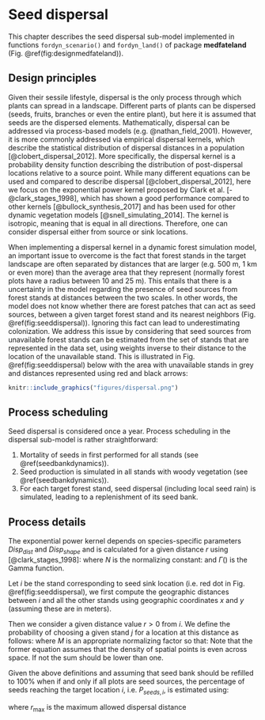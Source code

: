
# Seed dispersal {#seeddispersal}

This chapter describes the seed dispersal sub-model implemented in functions `fordyn_scenario()` and `fordyn_land()` of package **medfateland** (Fig. \@ref(fig:designmedfateland)). 

## Design principles

Given their sessile lifestyle, dispersal is the only process through which plants can spread in a landscape. Different parts of plants can be dispersed (seeds, fruits, branches or even the entire plant), but here it is assumed that seeds are the dispersed elements. Mathematically, dispersal can be addressed via process-based models (e.g. @nathan_field_2001). However, it is more commonly addressed via empirical dispersal kernels, which describe the statistical distribution of dispersal distances in a population [@clobert_dispersal_2012]. More specifically, the dispersal kernel is a probability density function describing the distribution of post-dispersal locations relative to a source point. While many different equations can be used and compared to describe dispersal [@clobert_dispersal_2012], here we focus on the exponential power kernel proposed by Clark et al. [-@clark_stages_1998], which has shown a good performance compared to other kernels [@bullock_synthesis_2017] and has been used for other dynamic vegetation models [@snell_simulating_2014]. The kernel is isotropic, meaning that is equal in all directions. Therefore, one can consider dispersal either from source or sink locations.

When implementing a dispersal kernel in a dynamic forest simulation model, an important issue to overcome is the fact that forest stands in the target landscape are often separated by distances that are larger (e.g. 500 m, 1 km or even more) than the average area that they represent (normally forest plots have a radius between 10 and 25 m). This entails that there is a uncertainty in the model regarding the presence of seed sources from forest stands at distances between the two scales. In other words, the model does not know whether there are forest patches that can act as seed sources, between a given target forest stand and its nearest neighbors (Fig. \@ref(fig:seeddispersal)). Ignoring this fact can lead to underestimating colonization. We address this issue by considering that seed sources from unavailable forest stands can be estimated from the set of stands that are represented in the data set, using weights inverse to their distance to the location of the unavailable stand. This is illustrated in Fig. \@ref(fig:seeddispersal) below with the area with unavailable stands in grey and distances represented using red and black arrows:

```r
knitr::include_graphics("figures/dispersal.png")

```

## Process scheduling

Seed dispersal is considered once a year. Process scheduling in the dispersal sub-model is rather straightforward:

1. Mortality of seeds in first performed for all stands (see \@ref(seedbankdynamics)).
2. Seed production is simulated in all stands with woody vegetation (see \@ref(seedbankdynamics)).
3. For each target forest stand, seed dispersal (including local seed rain) is simulated, leading to a replenishment of its seed bank.

## Process details

The exponential power kernel depends on species-specific parameters $Disp_{dist}$ and $Disp_{shape}$ and is calculated for a given distance $r$ using [@clark_stages_1998]:
\begin{equation}
f(r) = \frac{1}{N} \cdot \exp \left[ - \left( \frac{r}{Disp_{dist}} \right)^{Disp_{shape}} \right]
\end{equation}
where $N$ is the normalizing constant:
\begin{equation}
N = \frac{2\cdot \pi  \cdot Disp_{dist}^2 \cdot \Gamma(2/Disp_{shape})}{Disp_{shape}}
\end{equation}
and $\Gamma()$ is the Gamma function.

Let $i$ be the stand corresponding to seed sink location (i.e. red dot in Fig. \@ref(fig:seeddispersal), we first compute the geographic distances between $i$ and all the other stands using geographic coordinates $x$ and $y$ (assuming these are in meters).
\begin{equation}
d(i,j) = \sqrt{(x_i - x_j)^2 + (y_i - y_j)^2}
\end{equation}

Then we consider a given distance value $r > 0$ from $i$. We define the probability of choosing a given stand $j$ for a location at this distance as follows:
\begin{equation}
p_i(r, j) = \frac{1}{M}\cdot \frac{1}{|r - d(i,j)|}
\end{equation}
where $M$ is an appropriate normalizing factor so that:
\begin{equation}
\sum_{j=1}^n{p_i(r, j)} = 1
\end{equation}
Note that the former equation assumes that the density of spatial points is even across space. If not the sum should be lower than one.

Given the above definitions and assuming that seed bank should be refilled to 100% when if and only if all plots are seed sources, the percentage of seeds reaching the target location $i$, i.e.  $P_{seeds, i}$, is estimated using:
\begin{equation}
P_{seeds, i} = 100 \cdot 2 \pi \cdot \int_{r > 0}^{r_{\max}}{r \cdot f(r) \cdot \left( \sum_{j=1}^{n}{p_i(r,j)} \right) \cdot \delta r}
\end{equation}

where $r_{\max}$ is the maximum allowed dispersal distance